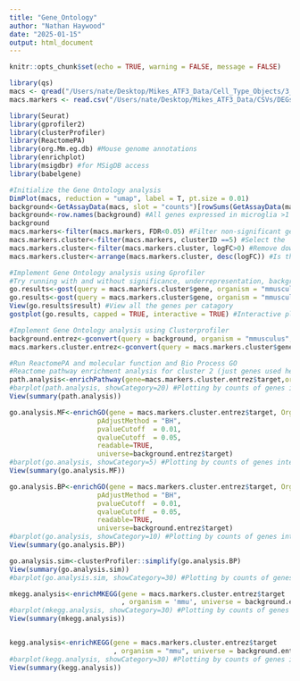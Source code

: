 ```yaml
---
title: "Gene_Ontology"
author: "Nathan Haywood"
date: "2025-01-15"
output: html_document
---
```


```r
knitr::opts_chunk$set(echo = TRUE, warning = FALSE, message = FALSE)
```

```r
library(qs)
macs <- qread("/Users/nate/Desktop/Mikes_ATF3_Data/Cell_Type_Objects/3_annotatedMicroglia.qs")
macs.markers <- read.csv("/Users/nate/Desktop/Mikes_ATF3_Data/CSVs/DEGs_by_Cluster_by_Genotype.csv")
```


```r
library(Seurat)
library(gprofiler2)
library(clusterProfiler)
library(ReactomePA)
library(org.Mm.eg.db) #Mouse genome annotations 
library(enrichplot)
library(msigdbr) #for MSigDB access 
library(babelgene)
```

```r
#Initialize the Gene Ontology analysis 
DimPlot(macs, reduction = "umap", label = T, pt.size = 0.01)
background<-GetAssayData(macs, slot = "counts")[rowSums(GetAssayData(macs, slot = "counts"))>0,] #17600 genes
background<-row.names(background) #All genes expressed in microglia >1 transcript 
background
macs.markers<-filter(macs.markers, FDR<0.05) #Filter non-significant genes
macs.markers.cluster<-filter(macs.markers, clusterID ==5) #Select the 
macs.markers.cluster<-filter(macs.markers.cluster, logFC>0) #Remove downregulated genes 
macs.markers.cluster<-arrange(macs.markers.cluster, desc(logFC)) #Is this necessary? 

#Implement Gene Ontology analysis using Gprofiler
#Try running with and without significance, underrepresentation, background etc 
go.results<-gost(query = macs.markers.cluster$gene, organism = "mmusculus", evcodes = TRUE, domain_scope = "annotated", ordered_query = TRUE, significant = TRUE) #All annotated genes background 
go.results<-gost(query = macs.markers.cluster$gene, organism = "mmusculus" ,evcodes = TRUE, custom_bg = background, ordered_query = TRUE, significant = TRUE) #Custom background, this gives cleaner results
View(go.results$result) #View all the genes per catagory 
gostplot(go.results, capped = TRUE, interactive = TRUE) #Interactive plot 

#Implement Gene Ontology analysis using Clusterprofiler
background.entrez<-gconvert(query = background, organism = "mmusculus", target="ENTREZGENE_ACC",mthreshold = 1 )
macs.markers.cluster.entrez<-gconvert(query = macs.markers.cluster$gene, organism = "mmusculus", target="ENTREZGENE_ACC",mthreshold = 1 )

#Run ReactomePA and molecular function and Bio Process GO
#Reactome pathway enrichment analysis for cluster 2 (just genes used here, determined for enrichment against all genes, see Boyle et al. 2004)
path.analysis<-enrichPathway(gene=macs.markers.cluster.entrez$target,organism = "mouse", pvalueCutoff=0.05, readable=T, universe = background.entrez$target)
#barplot(path.analysis, showCategory=20) #Plotting by counts of genes intersecting. Can also plot as ratio of total genes in that annotation
View(summary(path.analysis))

go.analysis.MF<-enrichGO(gene = macs.markers.cluster.entrez$target, OrgDb= org.Mm.eg.db, keyType= 'ENTREZID',ont= "MF",
                      pAdjustMethod = "BH",
                      pvalueCutoff  = 0.01,
                      qvalueCutoff  = 0.05,
                      readable=TRUE,
                      universe=background.entrez$target)
#barplot(go.analysis, showCategory=5) #Plotting by counts of genes intersecting. Can also plot as ratio of total genes in that annotation
View(summary(go.analysis.MF))

go.analysis.BP<-enrichGO(gene = macs.markers.cluster.entrez$target, OrgDb= org.Mm.eg.db, keyType= 'ENTREZID',ont= "BP",
                      pAdjustMethod = "BH",
                      pvalueCutoff  = 0.01,
                      qvalueCutoff  = 0.05,
                      readable=TRUE,
                      universe=background.entrez$target)
#barplot(go.analysis, showCategory=10) #Plotting by counts of genes intersecting. Can also plot as ratio of total genes in that annotation
View(summary(go.analysis.BP))

go.analysis.sim<-clusterProfiler::simplify(go.analysis.BP)
View(summary(go.analysis.sim))
#barplot(go.analysis.sim, showCategory=30) #Plotting by counts of genes intersecting. Can also plot as ratio of total genes in that annotation

mkegg.analysis<-enrichMKEGG(gene = macs.markers.cluster.entrez$target
                            , organism = 'mmu', universe = background.entrez$target)
#barplot(mkegg.analysis, showCategory=30) #Plotting by counts of genes intersecting. Can also plot as ratio of total genes in that annotation
View(summary(mkegg.analysis))


kegg.analysis<-enrichKEGG(gene = macs.markers.cluster.entrez$target
                          , organism = "mmu", universe = background.entrez$target, use_internal_data = FALSE)
#barplot(kegg.analysis, showCategory=30) #Plotting by counts of genes intersecting. Can also plot as ratio of total genes in that annotation
View(summary(kegg.analysis))
```






